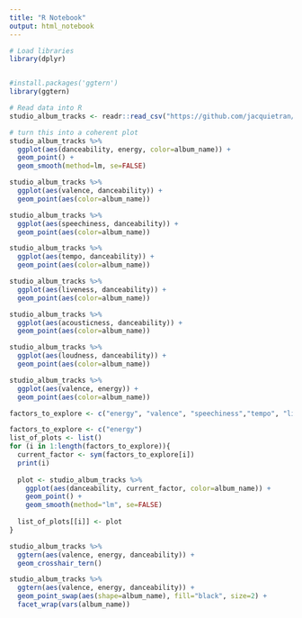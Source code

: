 ```yaml
---
title: "R Notebook"
output: html_notebook
---
```




```r

# Load libraries
library(dplyr)


#install.packages('ggtern')
library(ggtern)
```

```r
# Read data into R
studio_album_tracks <- readr::read_csv("https://github.com/jacquietran/spice_girls_data/raw/main/data/studio_album_tracks.csv")
```

```r
# turn this into a coherent plot
studio_album_tracks %>% 
  ggplot(aes(danceability, energy, color=album_name)) +
  geom_point() + 
  geom_smooth(method=lm, se=FALSE)

studio_album_tracks %>% 
  ggplot(aes(valence, danceability)) +
  geom_point(aes(color=album_name))

studio_album_tracks %>% 
  ggplot(aes(speechiness, danceability)) +
  geom_point(aes(color=album_name))

studio_album_tracks %>% 
  ggplot(aes(tempo, danceability)) +
  geom_point(aes(color=album_name))

studio_album_tracks %>% 
  ggplot(aes(liveness, danceability)) +
  geom_point(aes(color=album_name))

studio_album_tracks %>% 
  ggplot(aes(acousticness, danceability)) +
  geom_point(aes(color=album_name))

studio_album_tracks %>% 
  ggplot(aes(loudness, danceability)) +
  geom_point(aes(color=album_name))

studio_album_tracks %>% 
  ggplot(aes(valence, energy)) +
  geom_point(aes(color=album_name))
```


```r
factors_to_explore <- c("energy", "valence", "speechiness","tempo", "liveness","acousticness","loudness")

factors_to_explore <- c("energy")
list_of_plots <- list()
for (i in 1:length(factors_to_explore)){
  current_factor <- sym(factors_to_explore[i])
  print(i)
  
  plot <- studio_album_tracks %>% 
    ggplot(aes(danceability, current_factor, color=album_name)) +
    geom_point() +
    geom_smooth(method="lm", se=FALSE)
  
  list_of_plots[[i]] <- plot
}

```
```r

studio_album_tracks %>% 
  ggtern(aes(valence, energy, danceability)) +
  geom_crosshair_tern()

studio_album_tracks %>% 
  ggtern(aes(valence, energy, danceability)) +
  geom_point_swap(aes(shape=album_name), fill="black", size=2) +
  facet_wrap(vars(album_name))
```

